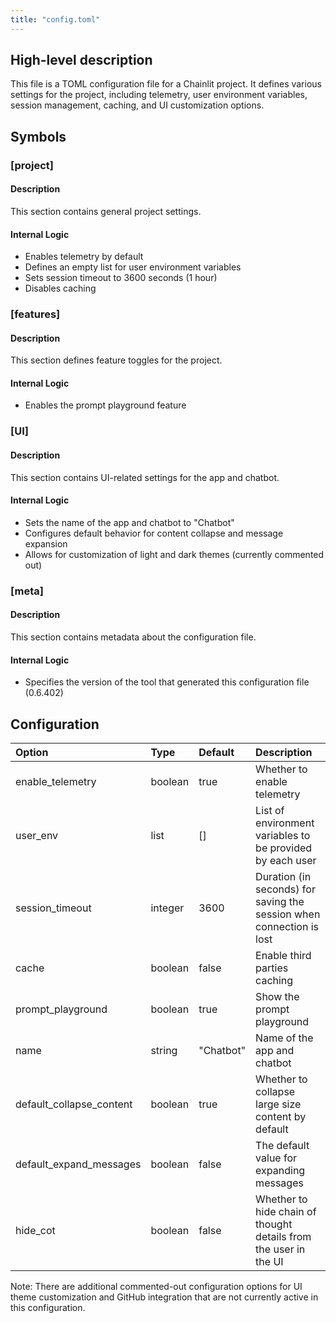 ```yaml
---
title: "config.toml"
---
```


## High-level description
This file is a TOML configuration file for a Chainlit project. It defines various settings for the project, including telemetry, user environment variables, session management, caching, and UI customization options.

## Symbols

### [project]
#### Description
This section contains general project settings.

#### Internal Logic
- Enables telemetry by default
- Defines an empty list for user environment variables
- Sets session timeout to 3600 seconds (1 hour)
- Disables caching

### [features]
#### Description
This section defines feature toggles for the project.

#### Internal Logic
- Enables the prompt playground feature

### [UI]
#### Description
This section contains UI-related settings for the app and chatbot.

#### Internal Logic
- Sets the name of the app and chatbot to "Chatbot"
- Configures default behavior for content collapse and message expansion
- Allows for customization of light and dark themes (currently commented out)

### [meta]
#### Description
This section contains metadata about the configuration file.

#### Internal Logic
- Specifies the version of the tool that generated this configuration file (0.6.402)

## Configuration
| Option | Type | Default | Description |
|:-------|:-----|:--------|:------------|
| enable_telemetry | boolean | true | Whether to enable telemetry |
| user_env | list | [] | List of environment variables to be provided by each user |
| session_timeout | integer | 3600 | Duration (in seconds) for saving the session when connection is lost |
| cache | boolean | false | Enable third parties caching |
| prompt_playground | boolean | true | Show the prompt playground |
| name | string | "Chatbot" | Name of the app and chatbot |
| default_collapse_content | boolean | true | Whether to collapse large size content by default |
| default_expand_messages | boolean | false | The default value for expanding messages |
| hide_cot | boolean | false | Whether to hide chain of thought details from the user in the UI |

Note: There are additional commented-out configuration options for UI theme customization and GitHub integration that are not currently active in this configuration.